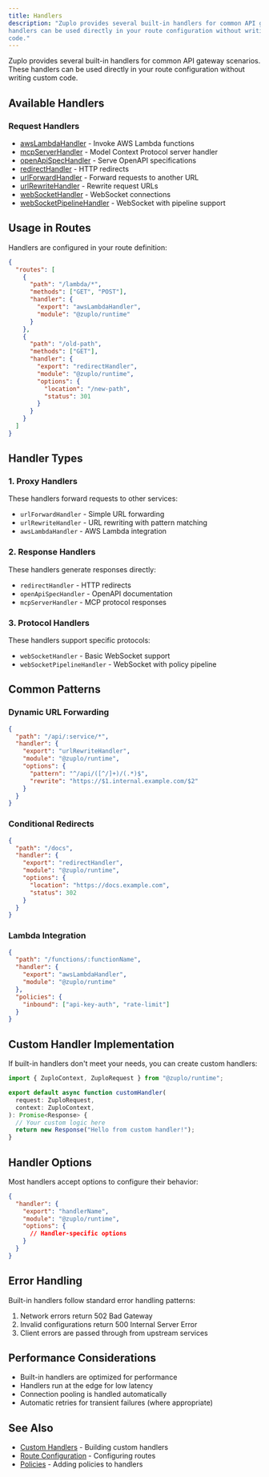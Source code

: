 ```yaml
---
title: Handlers
description: "Zuplo provides several built-in handlers for common API gateway scenarios. These
handlers can be used directly in your route configuration without writing custom
code."
---
```


Zuplo provides several built-in handlers for common API gateway scenarios. These
handlers can be used directly in your route configuration without writing custom
code.

## Available Handlers

### Request Handlers

- [awsLambdaHandler](./aws-lambda.md) - Invoke AWS Lambda functions
- [mcpServerHandler](./mcp-server.md) - Model Context Protocol server
  handler
- [openApiSpecHandler](./openapi.md) - Serve OpenAPI specifications
- [redirectHandler](./redirect.md) - HTTP redirects
- [urlForwardHandler](./url-forward.md) - Forward requests to another
  URL
- [urlRewriteHandler](./url-rewrite.md) - Rewrite request URLs
- [webSocketHandler](./websocket-handler.md) - WebSocket connections
- [webSocketPipelineHandler](./websocket-handler.md) - WebSocket with
  pipeline support

## Usage in Routes

Handlers are configured in your route definition:

```json
{
  "routes": [
    {
      "path": "/lambda/*",
      "methods": ["GET", "POST"],
      "handler": {
        "export": "awsLambdaHandler",
        "module": "@zuplo/runtime"
      }
    },
    {
      "path": "/old-path",
      "methods": ["GET"],
      "handler": {
        "export": "redirectHandler",
        "module": "@zuplo/runtime",
        "options": {
          "location": "/new-path",
          "status": 301
        }
      }
    }
  ]
}
```

## Handler Types

### 1. Proxy Handlers

These handlers forward requests to other services:

- `urlForwardHandler` - Simple URL forwarding
- `urlRewriteHandler` - URL rewriting with pattern matching
- `awsLambdaHandler` - AWS Lambda integration

### 2. Response Handlers

These handlers generate responses directly:

- `redirectHandler` - HTTP redirects
- `openApiSpecHandler` - OpenAPI documentation
- `mcpServerHandler` - MCP protocol responses

### 3. Protocol Handlers

These handlers support specific protocols:

- `webSocketHandler` - Basic WebSocket support
- `webSocketPipelineHandler` - WebSocket with policy pipeline

## Common Patterns

### Dynamic URL Forwarding

```json
{
  "path": "/api/:service/*",
  "handler": {
    "export": "urlRewriteHandler",
    "module": "@zuplo/runtime",
    "options": {
      "pattern": "^/api/([^/]+)/(.*)$",
      "rewrite": "https://$1.internal.example.com/$2"
    }
  }
}
```

### Conditional Redirects

```json
{
  "path": "/docs",
  "handler": {
    "export": "redirectHandler",
    "module": "@zuplo/runtime",
    "options": {
      "location": "https://docs.example.com",
      "status": 302
    }
  }
}
```

### Lambda Integration

```json
{
  "path": "/functions/:functionName",
  "handler": {
    "export": "awsLambdaHandler",
    "module": "@zuplo/runtime"
  },
  "policies": {
    "inbound": ["api-key-auth", "rate-limit"]
  }
}
```

## Custom Handler Implementation

If built-in handlers don't meet your needs, you can create custom handlers:

```ts
import { ZuploContext, ZuploRequest } from "@zuplo/runtime";

export default async function customHandler(
  request: ZuploRequest,
  context: ZuploContext,
): Promise<Response> {
  // Your custom logic here
  return new Response("Hello from custom handler!");
}
```

## Handler Options

Most handlers accept options to configure their behavior:

```json
{
  "handler": {
    "export": "handlerName",
    "module": "@zuplo/runtime",
    "options": {
      // Handler-specific options
    }
  }
}
```

## Error Handling

Built-in handlers follow standard error handling patterns:

1. Network errors return 502 Bad Gateway
2. Invalid configurations return 500 Internal Server Error
3. Client errors are passed through from upstream services

## Performance Considerations

- Built-in handlers are optimized for performance
- Handlers run at the edge for low latency
- Connection pooling is handled automatically
- Automatic retries for transient failures (where appropriate)

## See Also

- [Custom Handlers](./custom-handler.md) - Building custom handlers
- [Route Configuration](../articles/routing) - Configuring routes
- [Policies](../policies) - Adding policies to handlers
